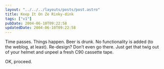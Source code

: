 ```yaml
---
layout: "../../../layouts/posts/post.astro"
title: Keep It On Ze Rinky-dink
tags: ["v1"]
pubDate: 2004-06-10T09:22:58
updatedDate: 2004-06-10T09:22:58
---
```


Time passes. Things happen. Beer is drunk. No functionality is added (to the weblog, at least). Re-design? Don&#8217;t even go there. Just get that twig out of your helmet and unpeel a fresh C90 cassette tape.

OK, proceed.
